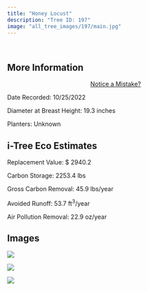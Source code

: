 ```yaml
---
title: "Honey Locust"
description: "Tree ID: 197"
image: "all_tree_images/197/main.jpg"
---
```


<br>

## **More Information**
::: column-margin
<center><a class="button" href="https://forms.gle/W6f5nwYxrM33hF4f7">Notice a Mistake?</a></center>
:::


Date Recorded:  10/25/2022

Diameter at Breast Height:  19.3  inches

Planters:  Unknown

## **i-Tree Eco Estimates**


 Replacement Value: $ 2940.2

 Carbon Storage:  2253.4  lbs

 Gross Carbon Removal:  45.9  lbs/year

 Avoided Runoff:  53.7  ft<sup>3</sup>/year

 Air Pollution Removal:  22.9  oz/year

## **Images**


 ![](all_tree_images/197/IMG_7085.jpg)

 ![](all_tree_images/197/IMG_7086.jpg)

 ![](all_tree_images/197/main.jpg)
